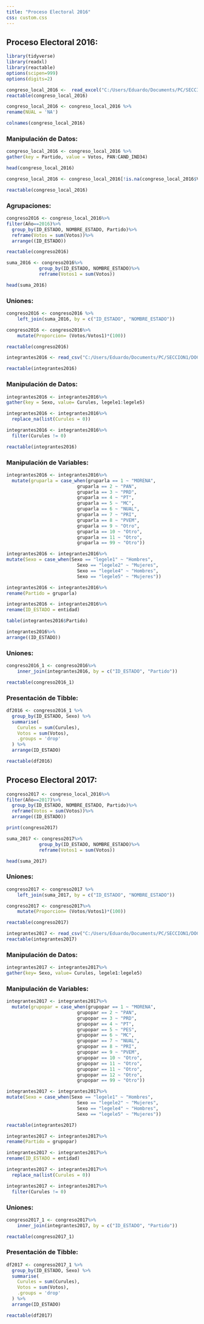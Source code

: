 ---
title: "Proceso Electoral 2016"
css: custom.css
---

## Proceso Electoral 2016:

```{r}
library(tidyverse)
library(readxl)
library(reactable)
options(scipen=999)
options(digits=2)
```

```{r}
congreso_local_2016 <-  read_excel("C:/Users/Eduardo/Documents/PC/SECCION1/DOCS/Tesis/BASE 2016.xlsx")
reactable(congreso_local_2016)
```

```{r}
congreso_local_2016 <- congreso_local_2016 %>%
rename(NUAL = 'NA')
```

```{r}
colnames(congreso_local_2016)
```

### Manipulación de Datos:

```{r}
congreso_local_2016 <- congreso_local_2016 %>%
gather(key = Partido, value = Votos, PAN:CAND_IND34)

head(congreso_local_2016)
```

```{r}
congreso_local_2016 <- congreso_local_2016[!is.na(congreso_local_2016$Votos),]
```

```{r}
reactable(congreso_local_2016)
```

### Agrupaciones:

```{r}
congreso2016 <- congreso_local_2016%>%
filter(Año==2016)%>%
  group_by(ID_ESTADO, NOMBRE_ESTADO, Partido)%>%
  reframe(Votos = sum(Votos))%>%
  arrange((ID_ESTADO))

reactable(congreso2016)
```

```{r}
suma_2016 <- congreso2016%>%
            group_by(ID_ESTADO, NOMBRE_ESTADO)%>%
            reframe(Votos1 = sum(Votos))

head(suma_2016)
```

### Uniones:

```{r}
congreso2016 <- congreso2016 %>%
    left_join(suma_2016, by = c("ID_ESTADO", "NOMBRE_ESTADO"))
```

```{r}
congreso2016 <- congreso2016%>%
    mutate(Proporcion= (Votos/Votos1)*(100))

reactable(congreso2016)
```

```{r}
integrantes2016 <- read_csv("C:/Users/Eduardo/Documents/PC/SECCION1/DOCS/Tesis/Integrantes/integrantes2017.csv")
```

```{r}
reactable(integrantes2016)
```

### Manipulación de Datos:

```{r}
integrantes2016 <- integrantes2016%>%
gather(key = Sexo, value= Curules, legele1:legele5)
```

```{r}
integrantes2016 <- integrantes2016%>%
  replace_na(list(Curules = 0))
```

```{r}
integrantes2016 <- integrantes2016%>%
  filter(Curules != 0)
```

```{r}
reactable(integrantes2016)
```

### Manipulación de Variables:

```{r}
integrantes2016 <- integrantes2016%>%
  mutate(gruparla = case_when(gruparla == 1 ~ "MORENA",
                          gruparla == 2 ~ "PAN",
                          gruparla == 3 ~ "PRD",
                          gruparla == 4 ~ "PT",
                          gruparla == 5 ~ "MC",
                          gruparla == 6 ~ "NUAL",
                          gruparla == 7 ~ "PRI",
                          gruparla == 8 ~ "PVEM",
                          gruparla == 9 ~ "Otro",
                          gruparla == 10 ~ "Otro",
                          gruparla == 11 ~ "Otro",
                          gruparla == 99 ~ "Otro"))
```

```{r}
integrantes2016 <- integrantes2016%>%
mutate(Sexo = case_when(Sexo == "legele1" ~ "Hombres",
                          Sexo == "legele2" ~ "Mujeres",
                          Sexo == "legele4" ~ "Hombres",
                          Sexo == "legele5" ~ "Mujeres")) 
```

```{r}
integrantes2016 <- integrantes2016%>%
rename(Partido = gruparla)

integrantes2016 <- integrantes2016%>%
rename(ID_ESTADO = entidad)
```

```{r}
table(integrantes2016$Partido)
```

```{r}
integrantes2016%>%
arrange((ID_ESTADO)) 
```

### Uniones:

```{r}
congreso2016_1 <- congreso2016%>%
    inner_join(integrantes2016, by = c("ID_ESTADO", "Partido"))

reactable(congreso2016_1)
```

### Presentación de Tibble:

```{r}
df2016 <- congreso2016_1 %>%
  group_by(ID_ESTADO, Sexo) %>%
  summarise(
    Curules = sum(Curules),
    Votos = sum(Votos),
    .groups = 'drop'
  ) %>%
  arrange(ID_ESTADO)

reactable(df2016)
```

## Proceso Electoral 2017:

```{r}
congreso2017 <- congreso_local_2016%>%
filter(Año==2017)%>%
  group_by(ID_ESTADO, NOMBRE_ESTADO, Partido)%>%
  reframe(Votos = sum(Votos))%>%
  arrange((ID_ESTADO))

print(congreso2017)
```

```{r}
suma_2017 <- congreso2017%>%
            group_by(ID_ESTADO, NOMBRE_ESTADO)%>%
            reframe(Votos1 = sum(Votos))

head(suma_2017)
```

### Uniones:

```{r}
congreso2017 <- congreso2017 %>%
    left_join(suma_2017, by = c("ID_ESTADO", "NOMBRE_ESTADO"))
```

```{r}
congreso2017 <- congreso2017%>%
    mutate(Proporcion= (Votos/Votos1)*(100))

reactable(congreso2017)
```

```{r}
integrantes2017 <- read_csv("C:/Users/Eduardo/Documents/PC/SECCION1/DOCS/Tesis/Integrantes/integrantes2018.csv")
reactable(integrantes2017)
```

### Manipulación de Datos:

```{r}
integrantes2017 <- integrantes2017%>%
gather(key= Sexo, value= Curules, legele1:legele5)
```

### Manipulación de Variables:

```{r}
integrantes2017 <- integrantes2017%>%
  mutate(grupopar = case_when(grupopar == 1 ~ "MORENA",
                          grupopar == 2 ~ "PAN",
                          grupopar == 3 ~ "PRD",
                          grupopar == 4 ~ "PT",
                          grupopar == 5 ~ "PES",
                          grupopar == 6 ~ "MC",
                          grupopar == 7 ~ "NUAL",
                          grupopar == 8 ~ "PRI",
                          grupopar == 9 ~ "PVEM",
                          grupopar == 10 ~ "Otro",
                          grupopar == 11 ~ "Otro",
                          grupopar == 11 ~ "Otro",
                          grupopar == 12 ~ "Otro",	
                          grupopar == 99 ~ "Otro"))
```

```{r}
integrantes2017 <- integrantes2017%>%
mutate(Sexo = case_when(Sexo == "legele1" ~ "Hombres",
                          Sexo == "legele2" ~ "Mujeres",
                          Sexo == "legele4" ~ "Hombres",
                          Sexo == "legele5" ~ "Mujeres")) 
```

```{r}
reactable(integrantes2017)
```

```{r}
integrantes2017 <- integrantes2017%>%
rename(Partido = grupopar)
```

```{r}
integrantes2017 <- integrantes2017%>%
rename(ID_ESTADO = entidad)
```

```{r}
integrantes2017 <- integrantes2017%>%
  replace_na(list(Curules = 0))
```

```{r}
integrantes2017 <- integrantes2017%>%
  filter(Curules != 0)
```

### Uniones:

```{r}
congreso2017_1 <- congreso2017%>%
    inner_join(integrantes2017, by = c("ID_ESTADO", "Partido"))

reactable(congreso2017_1)
```

### Presentación de Tibble:

```{r}
df2017 <- congreso2017_1 %>%
  group_by(ID_ESTADO, Sexo) %>%
  summarise(
    Curules = sum(Curules),
    Votos = sum(Votos),
    .groups = 'drop'
  ) %>%
  arrange(ID_ESTADO)

reactable(df2017)
```
